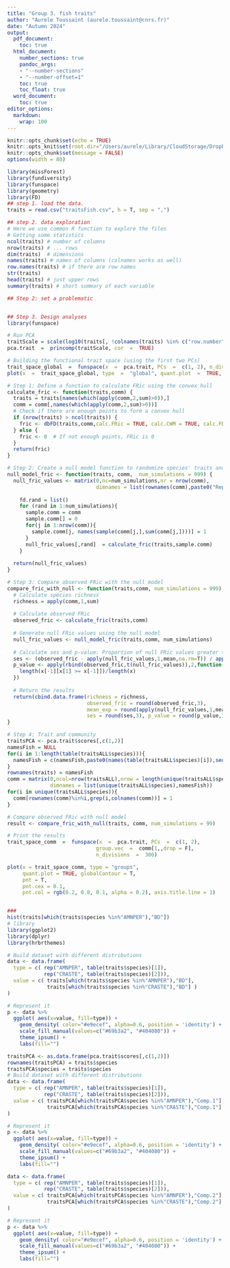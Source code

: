 ```yaml
---
title: "Group 3. fish traits"
author: "Aurele Toussaint (aurele.toussaint@cnrs.fr)"
date: "Autumn 2024"
output:
  pdf_document:
    toc: true
  html_document:
    number_sections: true
    pandoc_args:
    - "--number-sections"
    - "--number-offset=1"
    toc: true
    toc_float: true
  word_document:
    toc: true
editor_options: 
  markdown: 
    wrap: 100
---
```


```r
knitr::opts_chunk$set(echo = TRUE)
knitr::opts_knit$set(root.dir="/Users/aurele/Library/CloudStorage/Dropbox/courses/M2TULIP/Master2/Groups/group3")
knitr::opts_chunk$set(message = FALSE)
options(width = 80)
```

```r
library(missForest)
library(fundiversity)
library(funspace)
library(geometry)
library(FD)
## step 1. load the data.
traits = read.csv("traitsFish.csv", h = T, sep = ",")

## step 2. data exploration
# Here we use common R function to explore the files
# Getting some statistics
ncol(traits) # number of columns
nrow(traits) # ... rows
dim(traits)  # dimensions
names(traits) # names of columns (colnames works as well)
row.names(traits) # if there are row names
str(traits) 
head(traits) # just upper rows
summary(traits) # short summary of each variable

## Step 2: set a problematic


## Step 3. Design analyses
library(funspace)

# Run PCA
traitScale = scale(log10(traits[, !colnames(traits) %in% c("row.number","Site1","species","group")]+1))
pca.trait  =  princomp(traitScale, cor  =  TRUE)

# Building the functional trait space (using the first two PCs)
trait_space_global  =  funspace(x  =  pca.trait, PCs  =  c(1, 2), n_divisions  =  300)
plot(x  =  trait_space_global, type  =  "global", quant.plot  =  TRUE, arrows  =  TRUE, arrows.length  =  0.9)

# Step 1: Define a function to calculate FRic using the convex hull
calculate_fric <- function(traits,comm) {
  traits = traits[names(which(apply(comm,2,sum)>0)),]
  comm = comm[,names(which(apply(comm,2,sum)>0))]
  # Check if there are enough points to form a convex hull
  if (nrow(traits) > ncol(traits)) {
    fric <- dbFD(traits,comm,calc.FRic = TRUE, calc.CWM = TRUE, calc.FDiv = F)$FRic
  } else {
    fric <- 0  # If not enough points, FRic is 0
  }
  return(fric)
}

# Step 2: Create a null model function to randomize species' traits and recalculate FRic
null_model_fric <- function(traits, comm,  num_simulations = 999) {
  null_fric_values <- matrix(0,nc=num_simulations,nr = nrow(comm),
                             dimnames = list(rownames(comm),paste0("Rep.",1:num_simulations)))
  
    fd.rand = list()
    for (rand in 1:num_simulations){
      sample.comm = comm
      sample.comm[] = 0
      for(j in 1:nrow(comm)){
        sample.comm[j, names(sample(comm[j,],sum(comm[j,])))] = 1 
      }
      null_fric_values[,rand]  = calculate_fric(traits,sample.comm)
    }
  
  return(null_fric_values)
}

# Step 3: Compare observed FRic with the null model
compare_fric_with_null <- function(traits,comm, num_simulations = 999) {
  # Calculate species richness
  richness = apply(comm,1,sum)
    
  # Calculate observed FRic
  observed_fric <- calculate_fric(traits,comm)
  
  # Generate null FRic values using the null model
  null_fric_values <- null_model_fric(traits,comm, num_simulations)
  
  # Calculate ses and p-value: Proportion of null FRic values greater than or equal to observed FRic
  ses <- (observed_fric - apply(null_fric_values,1,mean,na.rm=T)) / apply(null_fric_values,1,sd,na.rm=T)
  p_value <- apply(rbind(observed_fric,t(null_fric_values)),2,function(x){
    length(x[-1][x[1] >= x[-1]])/length(x)
  })
  
  # Return the results
  return(cbind.data.frame(richness = richness, 
                          observed_fric = round(observed_fric,3), 
                          mean_exp = round(apply(null_fric_values,1,mean),3), 
                          ses = round(ses,3), p_value = round(p_value,3)))
}

# Step 4: Trait and community
traitsPCA <- pca.trait$scores[,c(1,2)]
namesFish = NULL
for(i in 1:length(table(traitsALL$species))){
  namesFish = c(namesFish,paste0(names(table(traitsALL$species)[i]),seq(1:table(traitsALL$species)[i])))
}
rownames(traits) = namesFish
comm = matrix(0,ncol=nrow(traitsALL),nrow = length(unique(traitsALL$species)),
              dimnames = list(unique(traitsALL$species),namesFish))
for(i in unique(traitsALL$species)){
  comm[rownames(comm)%in%i,grep(i,colnames(comm))] = 1
}

# Compare observed FRic with null model
result <- compare_fric_with_null(traits, comm, num_simulations = 99)

# Print the results
trait_space_comm  =  funspace(x  =  pca.trait, PCs  =  c(1, 2), 
                             group.vec  =  comm[1,,drop = F], 
                             n_divisions  =  300)

plot(x = trait_space_comm, type = "groups", 
     quant.plot = TRUE, globalContour = T, 
     pnt = T, 
     pnt.cex = 0.1, 
     pnt.col = rgb(0.2, 0.8, 0.1, alpha = 0.2), axis.title.line = 1)


###
hist(traits[which(traits$species %in%"AMNPER"),"BD"])
# library
library(ggplot2)
library(dplyr)
library(hrbrthemes)

# Build dataset with different distributions
data <- data.frame(
  type = c( rep("AMNPER", table(traits$species)[1]),
            rep("CRASTE", table(traits$species)[2])),
  value = c( traits[which(traits$species %in%"AMNPER"),"BD"],
             traits[which(traits$species %in%"CRASTE"),"BD"] )
)

# Represent it
p <- data %>%
  ggplot( aes(x=value, fill=type)) +
    geom_density( color="#e9ecef", alpha=0.6, position = 'identity') +
    scale_fill_manual(values=c("#69b3a2", "#404080")) +
    theme_ipsum() +
    labs(fill="")

traitsPCA <- as.data.frame(pca.trait$scores[,c(1,2)])
rownames(traitsPCA) = traits$species
traitsPCA$species = traits$species
# Build dataset with different distributions
data <- data.frame(
  type = c( rep("AMNPER", table(traits$species)[1]),
            rep("CRASTE", table(traits$species)[2])),
  value = c( traitsPCA[which(traitsPCA$species %in%"AMNPER"),"Comp.1"],
             traitsPCA[which(traitsPCA$species %in%"CRASTE"),"Comp.1"] )
)

# Represent it
p <- data %>%
  ggplot( aes(x=value, fill=type)) +
    geom_density( color="#e9ecef", alpha=0.6, position = 'identity') +
    scale_fill_manual(values=c("#69b3a2", "#404080")) +
    theme_ipsum() +
    labs(fill="")

data <- data.frame(
  type = c( rep("AMNPER", table(traits$species)[1]),
            rep("CRASTE", table(traits$species)[2])),
  value = c( traitsPCA[which(traitsPCA$species %in%"AMNPER"),"Comp.2"],
             traitsPCA[which(traitsPCA$species %in%"CRASTE"),"Comp.2"] )
)

# Represent it
p <- data %>%
  ggplot( aes(x=value, fill=type)) +
    geom_density( color="#e9ecef", alpha=0.6, position = 'identity') +
    scale_fill_manual(values=c("#69b3a2", "#404080")) +
    theme_ipsum() +
    labs(fill="")
```
